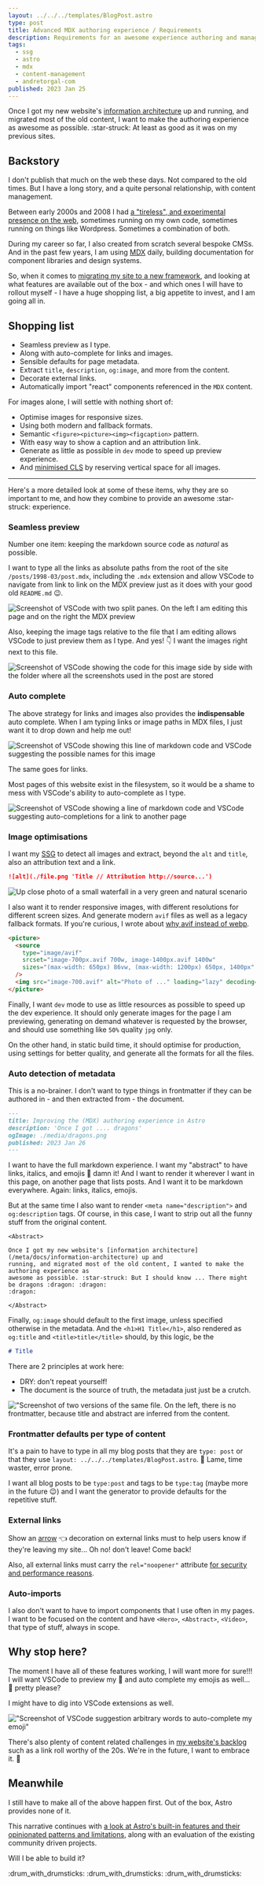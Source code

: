 ```yaml
---
layout: ../../../templates/BlogPost.astro
type: post
title: Advanced MDX authoring experience / Requirements
description: Requirements for an awesome experience authoring and managing markdown content.
tags:
  - ssg
  - astro
  - mdx
  - content-management
  - andretorgal-com
published: 2023 Jan 25
---
```


<Abstract>

Once I got my new website's [information architecture](/meta/docs/information-architecture) up and running, and migrated most of the old content, I want to make the authoring experience as awesome as possible. :star-struck: At least as good as it was on my previous sites.

</Abstract>

## Backstory

I don't publish that much on the web these days. Not compared to the old times. But I have a long story, and a quite personal relationship, with content management.

Between early 2000s and 2008 I had [a "tireless", and experimental presence on the web](/meta/project/archaeology#around-2000), sometimes running on my own code, sometimes running on things like Wordpress. Sometimes a combination of both.

During my career so far, I also created from scratch several bespoke CMSs. And in the past few years, I am using [MDX](/tags/mdx) daily, building documentation for component libraries and design systems.

So, when it comes to [migrating my site to a new framework](/posts/2023-01/building-my-website-with-astro-mdx-preact),
and looking at what features are available out of the box - and which ones I will have to rollout myself - I have a huge shopping list, a big appetite to invest, and I am going all in.

## Shopping list

- Seamless preview as I type.
- Along with auto-complete for links and images.
- Sensible defaults for page metadata.
- Extract `title`, `description`, `og:image`, and more from the content.
- Decorate external links.
- Automatically import "react" components referenced in the `MDX` content.

For images alone, I will settle with nothing short of:

- Optimise images for responsive sizes.
- Using both modern and fallback formats.
- Semantic `<figure><picture><img><figcaption>` pattern.
- With easy way to show a caption and an attribution link.
- Generate as little as possible in `dev` mode to speed up preview experience.
- And [minimised CLS](https://web.dev/optimize-cls/) by reserving vertical space for all images.

---

Here's a more detailed look at some of these items, why they are so important to me, and how they combine to provide an awesome :star-struck: experience.

### Seamless preview

Number one item: keeping the markdown source code as _natural_ as possible.

I want to type all the links as absolute paths from the root of the site `/posts/1998-03/post.mdx`, including the `.mdx` extension and allow VSCode to navigate from link to link on the MDX preview just as it does with your good old `README.md` :wink:.

![Screenshot of VSCode with two split panes. On the left I am editing this page and on the right the MDX preview](./media/media-preview.png)

Also, keeping the image tags relative to the file that I am editing allows VSCode to just preview them as I type. And yes! :point_down: I want the images right next to this file.

![Screenshot of VSCode showing the code for this image side by side with the folder where all the screenshots used in the post are stored](./media/co-located-images.png)

### Auto complete

The above strategy for links and images also provides the **indispensable** auto complete. When I am typing links or image paths in MDX files, I just want it to drop down and help me out!

![Screenshot of VSCode showing this line of markdown code and VSCode suggesting the possible names for this image](./media/auto-complete-images.png)

The same goes for links.

Most pages of this website exist in the filesystem, so it would be a shame to mess with VSCode's ability to auto-complete as I type.

![Screenshot of VSCode showing a line of markdown code and VSCode suggesting auto-completions for a link to another page](./media/auto-complete-links.png)

### Image optimisations

I want my [SSG](/tags/ssg) to
detect all images and extract, beyond the `alt` and `title`, also an attribution text and a link.

```md
![alt](./file.png 'Title // Attribution http://source...')
```

![Up close photo of a small waterfall in a very green and natural scenario](./media/waterfall-in-forest.png 'Though you might need something fresh now // Photo by Ray Bilcliff on Pexels https://www.pexels.com/photo/waterfall-in-forest-waterfall-in-forest-5037136/')

I also want it to render responsive images, with different resolutions for different screen sizes. And generate modern `avif` files as well as a legacy fallback formats. If you're curious, I wrote about [why avif instead of webp](/meta/docs/responsive-images#image-formats).

```html
<picture>
  <source
    type="image/avif"
    srcset="image-700px.avif 700w, image-1400px.avif 1400w"
    sizes="(max-width: 650px) 86vw, (max-width: 1200px) 650px, 1400px"
  />
  <img src="image-700.avif" alt="Photo of ..." loading="lazy" decoding="async" />
</picture>
```

Finally, I want `dev` mode to use as little resources as possible to speed up the dev experience. It should only generate images for the page I am previewing, generating on demand whatever is requested by the browser, and should use something like `50%` quality `jpg` only.

On the other hand, in static build time, it should optimise for production, using settings for better quality, and generate all the formats for all the files.

### Auto detection of metadata

This is a no-brainer. I don't want to type things in frontmatter if they can be authored in - and then extracted from - the document.

```md
---
title: Improving the (MDX) authoring experience in Astro
description: 'Once I got .... dragons'
ogImage: ./media/dragons.png
published: 2023 Jan 26
---
```

I want to have the full markdown experience. I want my "abstract" to have links, italics, and emojis :beer: damn it! And I want to render it wherever I want in this page, on another page that lists posts. And I want it to be markdown everywhere. Again: links, italics, emojis.

But at the same time I also want to render `<meta name="description">` and `og:description` tags. Of course, in this case, I want to strip out all the funny stuff from the original content.

```mdx
<Abstract>

Once I got my new website's [information architecture](/meta/docs/information-architecture) up and
running, and migrated most of the old content, I wanted to make the authoring experience as
awesome as possible. :star-struck: But I should know ... There might be dragons :dragon: :dragon:
:dragon:

</Abstract>
```

Finally, `og:image` should default to the first image, unless specified otherwise in the metadata. And the `<h1>H1 Title</h1>`, also rendered as `og:title` and `<title>title</title>` should, by this logic, be the

```md
# Title
```

There are 2 principles at work here:

- DRY: don't repeat yourself!
- The document is the source of truth, the metadata just just be a crutch.

!["Screenshot of two versions of the same file. On the left, there is no frontmatter, because title and abstract are inferred from the content.](./media/auto-type-auto-layout-and-auto-title.png)

### Frontmatter defaults per type of content

It's a pain to have to type in all my blog posts that they are `type: post` or that they use `layout: ../../../templates/BlogPost.astro`. :nauseated_face: Lame, time waster, error prone.

I want all blog posts to be `type:post` and tags to be `type:tag` (maybe more in the future :wink:) and I want the generator to provide defaults for the repetitive stuff.

### External links

Show an [arrow](https://en.wikipedia.org/wiki/Arrow) :point_left: decoration on external links must to help users know if they're leaving my site... Oh no! don't leave! Come back!

Also, all external links must carry the `rel="noopener"` attribute [for security and performance reasons](https://linkilo.co/rel-noopener/).

### Auto-imports

I also don't want to have to import components that I use often in my pages. I want to be focused on the content and have `<Hero>`, `<Abstract>`, `<Video>`, that type of stuff, always in scope.

## Why stop here?

The moment I have all of these features working, I will want more for sure!!! I will want VSCode to preview my :beer: and auto complete my emojis as well... :pleading_face: pretty please?

I might have to dig into VSCode extensions as well.

!["Screenshot of VSCode suggestion arbitrary words to auto-complete my emoji"](./media/auto-complete-emojis.png 'Not helpful')

There's also plenty of content related challenges in [my website's backlog](/meta/project/backlog) such as a link roll worthy of the 20s. We're in the future, I want to embrace it. :rocket:

## Meanwhile

I still have to make all of the above happen first. Out of the box, Astro provides none of it.

This narrative continues with [a look at Astro's built-in features and their opinionated patterns and limitations](/posts/2023-01/mdx-authoring-experience-in-astro-shortcomings-and-astro-m2dx), along with an evaluation of the existing community driven projects.

Will I be able to build it?

:drum_with_drumsticks: :drum_with_drumsticks: :drum_with_drumsticks:
